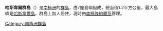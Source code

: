 {{coord|66|32|S|93|0|E|display=title|type:landmark_source:GNIS}}

'''哈斯韋爾群島'''（{{lang-en|Haswell Islands}}）是[[南極洲|南極洲]]的[[群島|群島]]，由7座島嶼組成，總面積1.2平方公里，最大島嶼是[[哈斯韋爾島|哈斯韋爾島]]，群島上無人居住，現時由[[南極條約體系|南極條約體系]]管理。

{{Antarctica-geo-stub}}
[[Category:南極洲群島|Category:南極洲群島]]